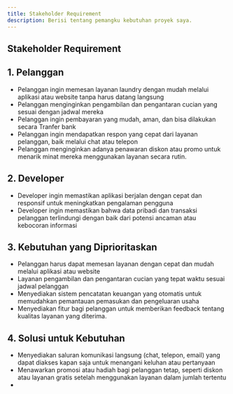 ```yaml
---
title: Stakeholder Requirement
description: Berisi tentang pemangku kebutuhan proyek saya.
---
```


## Stakeholder Requirement

## 1. Pelanggan
  * Pelanggan ingin memesan layanan laundry dengan mudah melalui aplikasi atau website tanpa harus datang langsung
  * Pelanggan menginginkan pengambilan dan pengantaran cucian yang sesuai dengan jadwal mereka
  * Pelanggan ingin pembayaran yang mudah, aman, dan bisa dilakukan secara Tranfer bank 
  * Pelanggan ingin mendapatkan respon yang cepat dari layanan pelanggan, baik melalui chat atau telepon
  * Pelanggan menginginkan adanya penawaran diskon atau promo untuk menarik minat mereka menggunakan layanan secara rutin.

## 2. Developer 
  * Developer ingin memastikan aplikasi berjalan dengan cepat dan responsif untuk meningkatkan pengalaman pengguna
  * Developer ingin memastikan bahwa data pribadi dan transaksi pelanggan terlindungi dengan baik dari potensi ancaman atau kebocoran informasi

## 3. Kebutuhan yang Diprioritaskan
  * Pelanggan harus dapat memesan layanan dengan cepat dan mudah melalui aplikasi atau website
  * Layanan pengambilan dan pengantaran cucian yang tepat waktu sesuai jadwal pelanggan
  * Menyediakan sistem pencatatan keuangan yang otomatis untuk memudahkan pemantauan pemasukan dan pengeluaran usaha
  * Menyediakan fitur bagi pelanggan untuk memberikan feedback tentang kualitas layanan yang diterima.

## 4. Solusi untuk Kebutuhan
  * Menyediakan saluran komunikasi langsung (chat, telepon, email) yang dapat diakses kapan saja untuk menangani keluhan atau pertanyaan
  * Menawarkan promosi atau hadiah bagi pelanggan tetap, seperti diskon atau layanan gratis setelah menggunakan layanan dalam jumlah tertentu
  * 